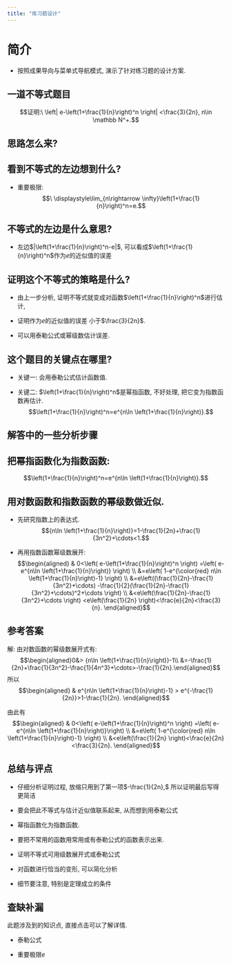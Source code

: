 ```yaml
---
title: "练习题设计"
---
```


# 简介

-   按照成果导向与菜单式导航模式, 演示了针对练习题的设计方案.






## 一道不等式题目

$$证明:\ \left| e-\left(1+\frac{1}{n}\right)^n  \right| <\frac{3}{2n},  n\in \mathbb N^+.$$

::: {.callout-note collapse="true" icon="true"}
# 思路怎么来?

::: {.callout-important collapse="true" icon="true"}
## 看到不等式的左边想到什么?
- 重要极限:
$$\ \displaystyle\lim_{n\rightarrow \infty}\left(1+\frac{1}{n}\right)^n=e.$$
:::

::: {.callout-caution collapse="true" icon="true"}
## 不等式的左边是什么意思?

- 左边$|\left(1+\frac{1}{n}\right)^n-e|$, 可以看成$\left(1+\frac{1}{n}\right)^n$作为$e$的近似值的误差
:::

::: {.callout-important collapse="true" icon="true"}
## 证明这个不等式的策略是什么?

-   由上一步分析, 证明不等式就变成对函数$\left(1+\frac{1}{n}\right)^n$进行估计, 

- 证明作为$e$的近似值的误差 小于$\frac{3}{2n}$. 

- 可以用泰勒公式或幂级数估计误差.
:::

::: {.callout-caution collapse="true" icon="true"}
## 这个题目的关键点在哪里?

-   关键一: 会用泰勒公式估计函数值.

-   关键二: $\left(1+\frac{1}{n}\right)^n$是幂指函数, 不好处理, 把它变为指数函数再估计. $$\left(1+\frac{1}{n}\right)^n=e^{n\ln \left(1+\frac{1}{n}\right)}.$$
:::
:::

::: {.callout-tip collapse="true" icon="true"}
# 解答中的一些分析步骤

::: {.callout-important collapse="true" icon="true"}
## 把幂指函数化为指数函数:

$$\left(1+\frac{1}{n}\right)^n=e^{n\ln \left(1+\frac{1}{n}\right)}.$$
:::

::: {.callout-important collapse="true" icon="true"}
## 用对数函数和指数函数的幂级数做近似.

-   先研究指数上的表达式. $${n\ln \left(1+\frac{1}{n}\right)}=1-\frac{1}{2n}+\frac{1}{3n^2}+\cdots<1.$$

-   再用指数函数幂级数展开: $$\begin{aligned}
    &   0<\left( e-\left(1+\frac{1}{n}\right)^n  \right) =\left( e-e^{n\ln \left(1+\frac{1}{n}\right)}  \right) \\
    &=e\left( 1-e^{\color{red} n\ln \left(1+\frac{1}{n}\right)-1}  \right) \\ 
      &=e\left((\frac{1}{2n}-\frac{1}{3n^2}+\cdots) -\frac{1}{2}(\frac{1}{2n}-\frac{1}{3n^2}+\cdots)^2+\cdots \right) \\  
    &<e\left(\frac{1}{2n}-\frac{1}{3n^2}+\cdots  \right) <e\left(\frac{1}{2n}  \right)<\frac{e}{2n}<\frac{3}{n}.
      \end{aligned}$$
:::
:::

::: {.callout-note collapse="true" icon="true"}
# 参考答案

解: 由对数函数的幂级数展开式有: $$\begin{aligned}0&> {n\ln \left(1+\frac{1}{n}\right)}-1\\
&=-\frac{1}{2n}+\frac{1}{3n^2}-\frac{1}{4n^3}+\cdots>-\frac{1}{2n}.\end{aligned}$$ 所以 
$$\begin{aligned}
    &   e^{n\ln \left(1+\frac{1}{n}\right)-1} > e^{-\frac{1}{2n}}>1-\frac{1}{2n}. 
    \end{aligned}$$ 

由此有 $$\begin{aligned}
    &   0<\left( e-\left(1+\frac{1}{n}\right)^n  \right) =\left( e-e^{n\ln \left(1+\frac{1}{n}\right)}\right) \\
    &=e\left( 1-e^{\color{red} n\ln \left(1+\frac{1}{n}\right)-1}  \right) \\ 
    &<e\left(\frac{1}{2n}  \right)<\frac{e}{2n}<\frac{3}{2n}.
    \end{aligned}$$
:::

::: {.callout-tip collapse="true" icon="true"}
# 总结与评点

-   仔细分析证明过程, 放缩只用到了第一项$-\frac{1}{2n},$ 所以证明最后写得更简洁

-   要会把此不等式与估计近似值联系起来, 从而想到用泰勒公式

-   幂指函数化为指数函数.

-   要把不常用的函数用常用或有泰勒公式的函数表示出来.

-   证明不等式可用级数展开式或泰勒公式

-   对函数进行恰当的变形, 可以简化分析

-   细节要注意, 特别是定理成立的条件
:::

::: {.callout-note collapse="true" icon="true"}
# 查缺补漏

此题涉及到的知识点, 直接点击可以了解详情.

-   泰勒公式

-   重要极限$e$
:::

